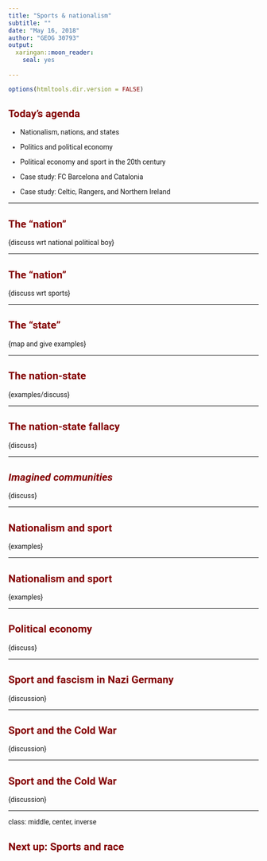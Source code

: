 ```yaml
---
title: "Sports & nationalism"
subtitle: ""
date: "May 16, 2018"
author: "GEOG 30793"
output: 
  xaringan::moon_reader: 
    seal: yes
  
---
```


```r
options(htmltools.dir.version = FALSE)
```

## Today's agenda

* Nationalism, nations, and states

* Politics and political economy

* Political economy and sport in the 20th century

* Case study: FC Barcelona and Catalonia

* Case study: Celtic, Rangers, and Northern Ireland

---

## The "nation"

{discuss wrt national political boy}

---

## The "nation" 

{discuss wrt sports}

---

## The "state"

{map and give examples}

---

## The nation-state

{examples/discuss}

---

## The nation-state fallacy

{discuss}

---

## _Imagined communities_

{discuss}

---

## Nationalism and sport

{examples}

---

## Nationalism and sport

{examples}

---

## Political economy

{discuss}

---

## Sport and fascism in Nazi Germany

{discussion}

---

## Sport and the Cold War

{discussion}

---

## Sport and the Cold War

{discussion}

---




class: middle, center, inverse

## Next up: Sports and race









<style>

body {
  font-family: Roboto; 
}

h1, h2, h3 {
  color: #840000; 
  font-family: Roboto;
  font-weight: bold; 
}

a {
  color: #ff0000; 
}

.inverse {
  background-color: #840000; 

}
</style>







